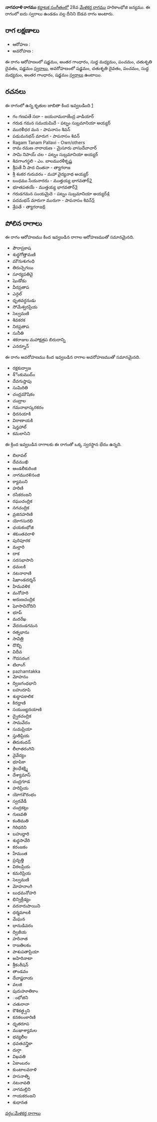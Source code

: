 {{Infobox ragam
	| name          	= నాగవరాళి
	| synonym	    	= 
	| mela          	= 
	| chakra        	= 
	| janaka        	= 
	| type          	= ఔడవ
	| arohanam      	= {{svaraC|S|G3|M1|P|D2|S'}} 
	| avarohanam    	= {{svaraC|S'|D2|P|M1|G3|S}}
	| jeeva         	=
	| chhaya        	=
	| nyasa         	=
	| vishesha      	= 
	| equivalent  		= 
}}
{{కర్ణాటక సంగీత రాగాలు}}
'''నాగవరాళి రాగము''' [[కర్ణాటక సంగీతం]]లో 28వ [[మేళకర్త రాగము]] హరికాంభోజి జన్యము.  ఈ రాగంలో ఐదు స్వరాలు ఉండడం వల్ల దీనిని ఔడవ రాగం అంటారు.


==రాగ లక్షణాలు==


* ఆరోహణ : {{svaraC|S|G3|M1|P|D2|S'}} 
* అవరోహణ : {{svaraC|S'|D2|P|M1|G3|S}}

ఈ రాగం ఆరోహణంలో షడ్జమం, అంతర గాంధారం, సుద్ద మధ్యమం, పంచమం, చతుశృతి దైవతం, షడ్జమం [[స్వరాలు]], అవరోహణంలో షడ్జమం, చతుశృతి దైవతం, పంచమం, సుద్ద మధ్యమం, అంతర గాంధారం, షడ్జమం [[స్వరాలు]] ఉంటాయి.

==రచనలు==
ఈ రాగంలో ఉన్న కృతుల జాబితా కింద ఇవ్వబడింది [https://github.com/ssrihari/ragavardhini/blob/master/ragas/kritis.psv]
* గం గణపతే సదా - జయచామరాజేంద్ర వాడియార్
* గరుడ గమన సమయమిదే - పట్నం సుబ్రమానియా అయ్యర్
* మురళీధర మన - పాపనాసం శివన్
* పడుమనభన్ మారుగ - పాపనాసం శివన్
* Ragam Tanam Pallavi - Own/others
* రామ రమణ నారాయణ - మైసూరు వాసుదేవాచార్
* సామి నిపాయ్ చల - పట్నం సుబ్రమానియా అయ్యర్
* శివగాంగస్థలి - ఎం. బాలమురళీకృష్ణ
* శ్రీపతే నీ పాద చింతనా - త్యాగరాజ
* శ్రీ శంకర గురువరం - మహా వైద్యనాథ అయ్యర్
* బంధము సేయనారదు - ముత్తయ్య భాగవతార్[http://www.karnatik.com/c2160.shtml]
* భూతపతయే - ముత్తయ్య భాగవతార్[http://www.karnatik.com/c1971.shtml]
* గరుడగమన సంయమైదె - పట్నం సుబ్రమానియా అయ్యర్[http://www.karnatik.com/c1192.shtml]
* పదమభన్ మారుగా మురుగా - పాపనాసం శివన్[http://www.karnatik.com/c1595.shtml]
* శ్రేపతే - త్యాగరాజ[http://www.karnatik.com/c2861.shtml]




==పోలిన రాగాలు==
ఈ రాగం ఆరోహణము కింద ఇవ్వబడిన రాగాల ఆరోహణముతో సమానమైనది.
* పౌరాప్రకాష
* శుధ్ధగోత్తామణి
* మౌనుశుగంధి
* తిరుచ్చెగయి
* సూర్యపతివై
* షెండోడు
* వీరప్రతాప
* ఎన్గల్
* ధృతవర్ధనుడు
* సోమేశ్వరప్రియ
* సెల్వమణి
* శివకరక
* నిరప్రతాప
* సునీతి
* శకరాజుల మహాక్షత్రప బిరుదాన్ని
* ఎనర్నూన్

ఈ రాగం అవరోహణము కింద ఇవ్వబడిన రాగాల అవరోహణముతో సమానమైనది.
* రక్షకుద్వాజ
* శ్ేంకుముద్ం
* దేవగుప్తాపు
* సుమిరితి
* చంద్రమౌషికం
* చంద్రాల
* గమనాభాస్కరకరం
* ధిరనయాకి
* విరాణాయకి
* షెన్తహాల్
* కమలాసిని

ఈ క్రింద ఇవ్వబడిన రాగాలకు ఈ రాగంతో ఒక్క స్వరస్థాన భేదం ఉన్నది.
* బిలావల్
* దేవముఖి
* ఆండలీకురింజి
* నాగమురళినంజి
* క్యాముని
* హరిణి
* రసికరంజని
* రఘుచంద్రిక
* నగచంద్రిక
* వ్రజినహరిణి
* యోగసురభి
* ఛయకంభోజి
* శకుంతవరాళి
* పురిపూరక
* మల్లారి
* దాక
* సరసభాసాని
* ధమలకి
* నటనారాణి
* షిఖాండదర్శన్
* హిమవళిక
* మనోహరి
* అరుణచంద్రిక
* ఘోసావినోదిని
* భూప్
* మదరేఖ
* వేదదండగమన
* రత్నభాను
* సావిత్రి
* దొబ్బి
* విదీవ
* గౌదసరంగ
* టిలాంగ్
* pazhamtakka
* మోహనం
* ద్విజగంధభాని
* బహురూపి
* శుధ్ధాపకాలిక
* కిరధ్రాణి
* సయుజ్యదయాణి
* ద్వైకచంద్రిక
* సామవేదం
* సుమప్రియా
* స్తుతిప్రియ
* తిరుకందన్
* లీలాతరంగిని
* నైవేద్యం
* భూపికా
* శైలధేశక్ష్మి
* దేశ్యామాస్
* చంద్రగూడ
* హరిప్రియ
* యోగశౌరంభం
* స్వరవేడీ
* చంద్రకట్లు
* గుణవతి
* కంతిమతి
* గిరిధరిని
* బహుద్దారి
* శుధ్ధసావేరి
* కరంజకం
* హేమంత
* ప్రవృత్తి
* విఠలప్రియ
* కమరిప్రియ
* సెల్వమణి
* మోహనాంగి
* బుధమనోహరి
* భిన్విక్రీడ్యం
* వరనారుపాయిని
* ధర్మమాలకి
* మేఘన
* భానుడివరం
* ద్విజీయ
* హరినాత
* రాజతిలకం
* పాశుపతాప్రియా
* అహిరినాటా
* శ్రీకంఠీషన్
* తాండవం
* దేవాష్టరాయ
* వలజి
* పురుహూతికాం
* ంభోజిని
* చతురానా
* కౌశికత్ధ్వని
* కనకలంకారిణి
* ధృతరూప
* ముఖాశ్యామల
* భవ్యలీల
* ధవతచన్త్రికా
* దుర్గా
* విఖవతి
* ఏకాంబరం
* కుంటాలవరాళి
* హసనాత్ని
* నటనావతి
* నాగమల్లిని
* గాయకరంజని
* శుధానత



[[వర్గం:మేళకర్త రాగాలు]]
